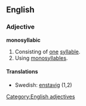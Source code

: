 ==English==

===Adjective===
'''monosyllabic'''
# Consisting of [[one]] [[syllable]].
# Using [[monosyllable]]s.
====Translations====
*Swedish: [[enstavig]] (1,2)

[[Category:English adjectives]]